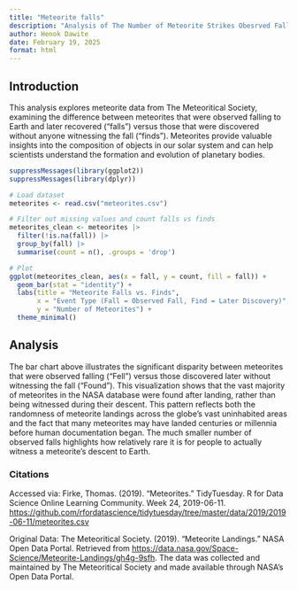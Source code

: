 ```yaml
---
title: "Meteorite falls"
description: "Analysis of The Number of Meteorite Strikes Obesrved Falling and Recovered vs. Found Without Witnessing the Fall and Recovered"
author: Henok Dawite
date: February 19, 2025
format: html
---
```


## Introduction

This analysis explores meteorite data from The Meteoritical Society, examining the difference between meteorites that were observed falling to Earth and later recovered ("falls") versus those that were discovered without anyone witnessing the fall ("finds"). Meteorites provide valuable insights into the composition of objects in our solar system and can help scientists understand the formation and evolution of planetary bodies.

```r
suppressMessages(library(ggplot2))
suppressMessages(library(dplyr))

# Load dataset
meteorites <- read.csv("meteorites.csv")

# Filter out missing values and count falls vs finds
meteorites_clean <- meteorites |>
  filter(!is.na(fall)) |>
  group_by(fall) |>
  summarise(count = n(), .groups = 'drop')

# Plot
ggplot(meteorites_clean, aes(x = fall, y = count, fill = fall)) +
  geom_bar(stat = "identity") +
  labs(title = "Meteorite Falls vs. Finds",
       x = "Event Type (Fall = Observed Fall, Find = Later Discovery)",
       y = "Number of Meteorites") +
  theme_minimal()
```

## Analysis

The bar chart above illustrates the significant disparity between meteorites that were observed falling ("Fell") versus those discovered later without witnessing the fall ("Found"). This visualization shows that the vast majority of meteorites in the NASA database were found after landing, rather than being witnessed during their descent. This pattern reflects both the randomness of meteorite landings across the globe's vast uninhabited areas and the fact that many meteorites may have landed centuries or millennia before human documentation began. The much smaller number of observed falls highlights how relatively rare it is for people to actually witness a meteorite's descent to Earth.

### Citations

Accessed via: Firke, Thomas. (2019). "Meteorites." TidyTuesday. R for Data Science Online Learning Community. Week 24, 2019-06-11. <https://github.com/rfordatascience/tidytuesday/tree/master/data/2019/2019-06-11/meteorites.csv>

Original Data: The Meteoritical Society. (2019). "Meteorite Landings." NASA Open Data Portal. Retrieved from <https://data.nasa.gov/Space-Science/Meteorite-Landings/gh4g-9sfh>. The data was collected and maintained by The Meteoritical Society and made available through NASA's Open Data Portal.
